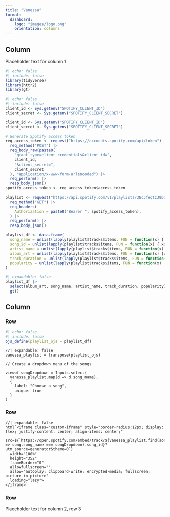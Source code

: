 ```yaml
---
title: "Vanessa"
format: 
  dashboard: 
    logo: "images/logo.png"
    orientation: columns
---
```


## Column {width="35%"}

Placeholder text for column 1

```r
#| echo: false
#| include: false
library(tidyverse)
library(httr2)
library(gt)
```

```r
#| echo: false
#| include: false
client_id <- Sys.getenv("SPOTIFY_CLIENT_ID")
client_secret <- Sys.getenv("SPOTIFY_CLIENT_SECRET")

client_id <- Sys.getenv("SPOTIFY_CLIENT_ID")
client_secret <- Sys.getenv("SPOTIFY_CLIENT_SECRET")

# Generate Spotify access token
req_access_token <- request("https://accounts.spotify.com/api/token") |> 
  req_method("POST") |> 
  req_body_raw(paste0(
    "grant_type=client_credentials&client_id=",
    client_id,
    "&client_secret=",
    client_secret
  ), "application/x-www-form-urlencoded") |> 
  req_perform() |> 
  resp_body_json()
spotify_access_token <- req_access_token$access_token
```

```r
playlist <- request("https://api.spotify.com/v1/playlists/3NcJfeqTzJ9DitQMNUezuh") |> 
  req_method("GET") |> 
  req_headers(
    Authorization = paste0("Bearer ", spotify_access_token),
  ) |> 
  req_perform() |> 
  resp_body_json()

playlist_df <- data.frame(
  song_name = unlist(lapply(playlist$tracks$items, FUN = function(x) { x$track$name })),
  song_id = unlist(lapply(playlist$tracks$items, FUN = function(x) { x$track$id })),
  artist_name = unlist(lapply(playlist$tracks$items, FUN = function(x) {x$track$album$artists[[1]]$name})),
  album_art = unlist(lapply(playlist$tracks$items, FUN = function(x) {x$track$album$images[[1]]$url})),
  track_duration = unlist(lapply(playlist$tracks$items, FUN = function(x) {x$track$duration_ms})), 
  popularity = unlist(lapply(playlist$tracks$items, FUN = function(x) {x$track$popularity}))
)
```

```r
#| expandable: false
playlist_df |> 
  select(album_art, song_name, artist_name, track_duration, popularity) |> 
  gt()
```

## Column {width="65%"}

### Row {height="10%"}

```r
#| echo: false
#| include: false
ojs_define(playlist_ojs = playlist_df)
```


```ojs
//| expandable: false
vanessa_playlist = transpose(playlist_ojs)

// Create a dropdown menu of the songs

viewof songDropdown = Inputs.select(
  vanessa_playlist.map(d => d.song_name),
  {
    label: "Choose a song",
    unique: true
  }
)
```


### Row {height="70%"}

```ojs
//| expandable: false
html`<iframe class="custom-iframe" style="border-radius:12px; display: flex; justify-content: center; align-items: center;" 
  src=${`https://open.spotify.com/embed/track/${vanessa_playlist.find(song => song.song_name === songDropdown).song_id}?utm_source=generator&theme=0`} 
  width="100%" 
  height="352" 
  frameBorder="0" 
  allowfullscreen="" 
  allow="autoplay; clipboard-write; encrypted-media; fullscreen; picture-in-picture" 
  loading="lazy">
</iframe>`
```

### Row {height="20%"}

Placeholder text for column 2, row 3